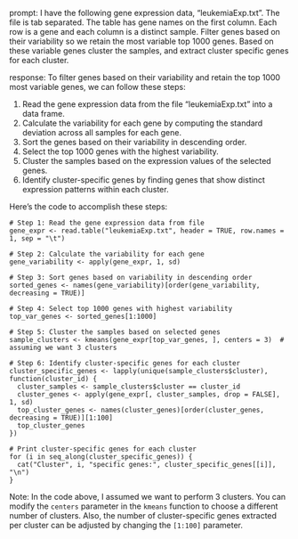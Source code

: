 prompt:
I have the following gene expression data, "leukemiaExp.txt". The file is tab separated. The table has gene names on the first column. Each row is a gene and each column is a distinct sample. Filter genes based on their variability so we retain the most variable top 1000 genes. Based on these variable genes cluster the samples, and extract cluster specific genes for each cluster.

response:
To filter genes based on their variability and retain the top 1000 most variable genes, we can follow these steps:

1. Read the gene expression data from the file "leukemiaExp.txt" into a data frame.
2. Calculate the variability for each gene by computing the standard deviation across all samples for each gene.
3. Sort the genes based on their variability in descending order.
4. Select the top 1000 genes with the highest variability.
5. Cluster the samples based on the expression values of the selected genes.
6. Identify cluster-specific genes by finding genes that show distinct expression patterns within each cluster.

Here's the code to accomplish these steps:

```
# Step 1: Read the gene expression data from file
gene_expr <- read.table("leukemiaExp.txt", header = TRUE, row.names = 1, sep = "\t")

# Step 2: Calculate the variability for each gene
gene_variability <- apply(gene_expr, 1, sd)

# Step 3: Sort genes based on variability in descending order
sorted_genes <- names(gene_variability)[order(gene_variability, decreasing = TRUE)]

# Step 4: Select top 1000 genes with highest variability
top_var_genes <- sorted_genes[1:1000]

# Step 5: Cluster the samples based on selected genes
sample_clusters <- kmeans(gene_expr[top_var_genes, ], centers = 3)  # assuming we want 3 clusters

# Step 6: Identify cluster-specific genes for each cluster
cluster_specific_genes <- lapply(unique(sample_clusters$cluster), function(cluster_id) {
  cluster_samples <- sample_clusters$cluster == cluster_id
  cluster_genes <- apply(gene_expr[, cluster_samples, drop = FALSE], 1, sd)
  top_cluster_genes <- names(cluster_genes)[order(cluster_genes, decreasing = TRUE)][1:100]
  top_cluster_genes
})

# Print cluster-specific genes for each cluster
for (i in seq_along(cluster_specific_genes)) {
  cat("Cluster", i, "specific genes:", cluster_specific_genes[[i]], "\n")
}
```

Note: In the code above, I assumed we want to perform 3 clusters. You can modify the `centers` parameter in the `kmeans` function to choose a different number of clusters. Also, the number of cluster-specific genes extracted per cluster can be adjusted by changing the `[1:100]` parameter.
